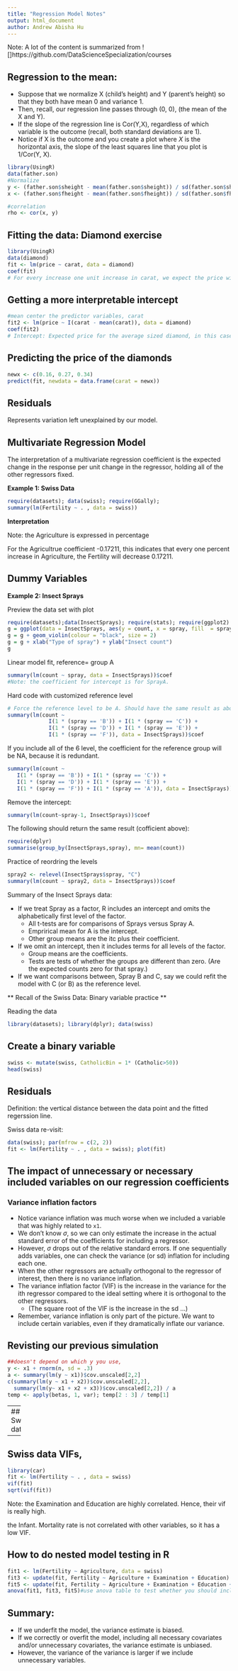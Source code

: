```yaml
---
title: "Regression Model Notes"
output: html_document
author: Andrew Abisha Hu
---
```

Note: A lot of the content is summarized from ![]https://github.com/DataScienceSpecialization/courses

##  Regression to the mean:

* Suppose that we normalize X (child's height) and Y (parent's height) so that they both have mean 0 and variance 1. 
* Then, recall, our regression line passes through (0, 0), (the mean of the X and Y).
* If the slope of the regression line is Cor(Y,X), regardless of which variable is the outcome (recall, both standard deviations are 1).
* Notice if X is the outcome and you create a plot where $X$ is the horizontal axis, the slope of the least squares line that you plot is 1/Cor(Y, X). 

```r
library(UsingR)
data(father.son)
#Normalize
y <- (father.son$sheight - mean(father.son$sheight)) / sd(father.son$sheight)
x <- (father.son$fheight - mean(father.son$fheight)) / sd(father.son$fheight)

#correlation
rho <- cor(x, y)

```


## Fitting the data: Diamond exercise
```r
library(UsingR)
data(diamond)
fit <- lm(price ~ carat, data = diamond)
coef(fit)
# For every increase one unit increase in carat, we expect the price will increase by 3721.0249
```

## Getting a more interpretable intercept
```r
#mean center the predictor variables, carat
fit2 <- lm(price ~ I(carat - mean(carat)), data = diamond)
coef(fit2)
# Intercept: Expected price for the average sized diamond, in this case is 0.2042
```

## Predicting the price of the diamonds
```r
newx <- c(0.16, 0.27, 0.34)
predict(fit, newdata = data.frame(carat = newx))
```

## Residuals

Represents variation left unexplained by our model.

## Multivariate Regression Model

The interpretation of a multivariate regression coefficient is the expected change in the response per unit change in the regressor, holding all of the other regressors fixed.

**Example 1: Swiss Data**

```r
require(datasets); data(swiss); require(GGally);
summary(lm(Fertility ~ . , data = swiss))

```

**Interpretation** 

Note: the Agriculture is expressed in percentage


For the Agricultrue coefficient -0.17211, this indicates that every one percent increase in Agriculture, the Fertility will decrease 0.17211. 


## Dummy Variables

**Example 2: Insect Sprays**

Preview the data set with plot
```r
require(datasets);data(InsectSprays); require(stats); require(ggplot2)
g = ggplot(data = InsectSprays, aes(y = count, x = spray, fill  = spray))
g = g + geom_violin(colour = "black", size = 2)
g = g + xlab("Type of spray") + ylab("Insect count")
g
```

Linear model fit, reference= group A
```r
summary(lm(count ~ spray, data = InsectSprays))$coef
#Note: the coefficient for intercept is for SprayA.
```


Hard code with customized reference level
```r
# Force the reference level to be A. Should have the same result as above
summary(lm(count ~ 
             I(1 * (spray == 'B')) + I(1 * (spray == 'C')) + 
             I(1 * (spray == 'D')) + I(1 * (spray == 'E')) +
             I(1 * (spray == 'F')), data = InsectSprays))$coef
```

If you include all of the 6 level, the coefficient for the reference group will be NA, because it is redundant.

```r
summary(lm(count ~ 
   I(1 * (spray == 'B')) + I(1 * (spray == 'C')) +  
   I(1 * (spray == 'D')) + I(1 * (spray == 'E')) +
   I(1 * (spray == 'F')) + I(1 * (spray == 'A')), data = InsectSprays))$coef
```


Remove the intercept:
```r
summary(lm(count~spray-1, InsectSprays))$coef
```


The following should return the same result (cofficient above):

```r
require(dplyr)
summarise(group_by(InsectSprays,spray), mn= mean(count))
```


Practice of reordring the levels

```r
spray2 <- relevel(InsectSprays$spray, "C")
summary(lm(count ~ spray2, data = InsectSprays))$coef
```

Summary of the Insect Sprays data:

* If we treat Spray as a factor, R includes an intercept and omits the alphabetically first level of the factor.
  * All t-tests are for comparisons of Sprays versus Spray A.
  * Emprirical mean for A is the intercept.
  * Other group means are the itc plus their coefficient. 
* If we omit an intercept, then it includes terms for all levels of the factor. 
  * Group means are the coefficients. 
  * Tests are tests of whether the groups are different than zero. (Are the expected counts zero for that spray.)
* If we want comparisons between, Spray B and C, say we could refit the model with C (or B) as the reference level. 


** Recall of the Swiss Data: Binary variable practice ** 

Reading the data
```r
library(datasets); library(dplyr); data(swiss)
```


## Create a binary variable
```r
swiss <- mutate(swiss, CatholicBin = 1* (Catholic>50))
head(swiss)
```

## Residuals

Definition: the vertical distance between the data point and the fitted regerssion line.


Swiss data re-visit:
```r
data(swiss); par(mfrow = c(2, 2))
fit <- lm(Fertility ~ . , data = swiss); plot(fit)
```

## The impact of unnecessary or necessary included variables on our regression coefficients


### Variance inflation factors
* Notice variance inflation was much worse when we included a variable that
was highly related to `x1`. 
* We don't know $\sigma$, so we can only estimate the increase in the actual standard error of the coefficients for including a regressor.
* However, $\sigma$ drops out of the relative standard errors. If one sequentially adds variables, one can check the variance (or sd) inflation for including each one.
* When the other regressors are actually orthogonal to the regressor of interest, then there is no variance inflation.
* The variance inflation factor (VIF) is the increase in the variance for the ith regressor compared to the ideal setting where it is orthogonal to the other regressors.
  * (The square root of the VIF is the increase in the sd ...)
* Remember, variance inflation is only part of the picture. We want to include certain variables, even if they dramatically inflate our variance. 

## Revisting our previous simulation
```r
##doesn't depend on which y you use,
y <- x1 + rnorm(n, sd = .3)
a <- summary(lm(y ~ x1))$cov.unscaled[2,2]
c(summary(lm(y ~ x1 + x2))$cov.unscaled[2,2],
  summary(lm(y~ x1 + x2 + x3))$cov.unscaled[2,2]) / a
temp <- apply(betas, 1, var); temp[2 : 3] / temp[1]
```

---
## Swiss data
```r
data(swiss); 
fit1 <- lm(Fertility ~ Agriculture, data = swiss)
a <- summary(fit1)$cov.unscaled[2,2]
fit2 <- update(fit, Fertility ~ Agriculture + Examination)
fit3 <- update(fit, Fertility ~ Agriculture + Examination + Education)
  c(summary(fit2)$cov.unscaled[2,2],
    summary(fit3)$cov.unscaled[2,2]) / a 
```

---
## Swiss data VIFs, 
```r
library(car)
fit <- lm(Fertility ~ . , data = swiss)
vif(fit)
sqrt(vif(fit))
```

Note: the Examination and Education are highly correlated. Hence, their vif is really high.

the Infant. Mortality rate is not correlated with other variables, so it has a low VIF.


## How to do nested model testing in R
```r
fit1 <- lm(Fertility ~ Agriculture, data = swiss)
fit3 <- update(fit, Fertility ~ Agriculture + Examination + Education)
fit5 <- update(fit, Fertility ~ Agriculture + Examination + Education + Catholic + Infant.Mortality)
anova(fit1, fit3, fit5)#use anova table to test whether you should include certain variables
```

## Summary:

* If we underfit the model, the variance estimate is biased. 
* If we correctly or overfit the model, including all necessary covariates and/or unnecessary covariates, the variance estimate is unbiased.
* However, the variance of the variance is larger if we include unnecessary variables.


